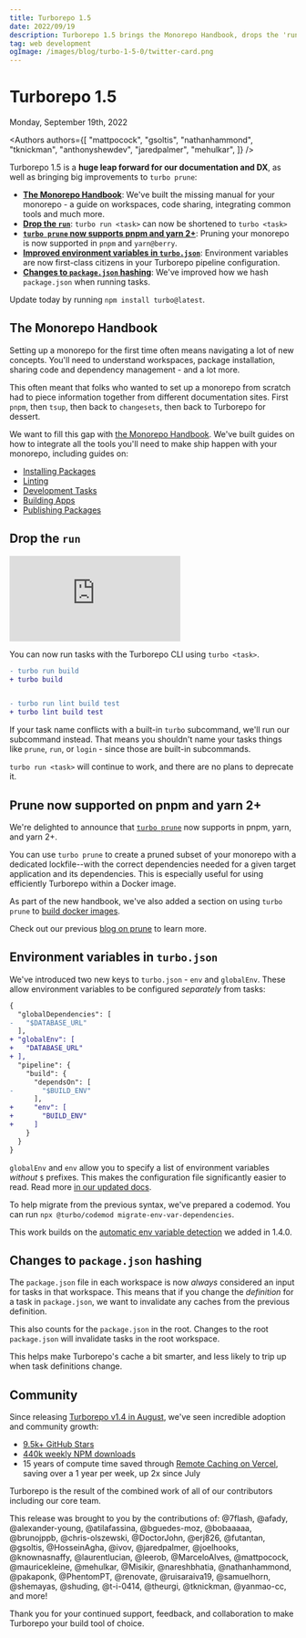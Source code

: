 ```yaml
---
title: Turborepo 1.5
date: 2022/09/19
description: Turborepo 1.5 brings the Monorepo Handbook, drops the 'run' command, improves pruning, and much more!
tag: web development
ogImage: /images/blog/turbo-1-5-0/twitter-card.png
---
```


# Turborepo 1.5


<Date>
  Monday, September 19th, 2022
</Date>

<Authors
  authors={[
    "mattpocock",
    "gsoltis",
    "nathanhammond",
    "tknickman",
    "anthonyshewdev",
    "jaredpalmer",
    "mehulkar",
  ]}
/>

Turborepo 1.5 is a **huge leap forward for our documentation and DX**, as well as bringing big improvements to `turbo prune`:

- [**The Monorepo Handbook**](#the-monorepo-handbook): We've built the missing manual for your monorepo - a guide on workspaces, code sharing, integrating common tools and much more.
- [**Drop the `run`**](#drop-the-run): `turbo run <task>` can now be shortened to `turbo <task>`
- [**`turbo prune` now supports pnpm and yarn 2+**](#prune-now-supported-on-pnpm-and-yarn-2): Pruning your monorepo is now supported in `pnpm` and `yarn@berry`.
- [**Improved environment variables in `turbo.json`**](#environment-variables-in-turbojson): Environment variables are now first-class citizens in your Turborepo pipeline configuration.
- [**Changes to `package.json` hashing**](#changes-to-packagejson-hashing): We've improved how we hash `package.json` when running tasks.

Update today by running `npm install turbo@latest`.

## The Monorepo Handbook

Setting up a monorepo for the first time often means navigating a lot of new concepts. You'll need to understand workspaces, package installation, sharing code and dependency management - and a lot more.

This often meant that folks who wanted to set up a monorepo from scratch had to piece information together from different documentation sites. First `pnpm`, then `tsup`, then back to `changesets`, then back to Turborepo for dessert.

We want to fill this gap with [the Monorepo Handbook](/docs/handbook). We've built guides on how to integrate all the tools you'll need to make ship happen with your monorepo, including guides on:

- [Installing Packages](/docs/handbook/package-installation)
- [Linting](/docs/handbook/linting)
- [Development Tasks](/docs/handbook/dev)
- [Building Apps](/docs/handbook/building-your-app)
- [Publishing Packages](/docs/handbook/publishing-packages)

## Drop the `run`

<iframe
  className="max-w-xl h-72 sm:h-96 w-full mt-6"
  src="https://www.youtube.com/embed/PEgk2v6KntY"
  title="YouTube video player"
  frameborder="0"
  allow="accelerometer; autoplay; clipboard-write; encrypted-media; gyroscope; picture-in-picture"
></iframe>

You can now run tasks with the Turborepo CLI using `turbo <task>`.

```diff
- turbo run build
+ turbo build


- turbo run lint build test
+ turbo lint build test
```

If your task name conflicts with a built-in `turbo` subcommand, we'll run our subcommand instead. That means you shouldn't name your tasks things like `prune`, `run`, or `login` - since those are built-in subcommands.

`turbo run <task>` will continue to work, and there are no plans to deprecate it.

## Prune now supported on pnpm and yarn 2+

We're delighted to announce that [`turbo prune`](/docs/reference/command-line-reference#turbo-prune---scopetarget) now supports in pnpm, yarn, and yarn 2+.

You can use `turbo prune` to create a pruned subset of your monorepo with a dedicated lockfile--with the correct dependencies needed for a given target application and its dependencies. This is especially useful for using efficiently Turborepo within a Docker image.

As part of the new handbook, we've also added a section on using `turbo prune` to [build docker images](/docs/handbook/deploying-with-docker).

Check out our previous [blog on prune](/blog/turbo-0-4-0#experimental-pruned-workspaces) to learn more.

## Environment variables in `turbo.json`

We've introduced two new keys to `turbo.json` - `env` and `globalEnv`. These allow environment variables to be configured _separately_ from tasks:

```diff filename="turbo.json"
{
  "globalDependencies": [
-   "$DATABASE_URL"
  ],
+ "globalEnv": [
+   "DATABASE_URL"
+ ],
  "pipeline": {
    "build": {
      "dependsOn": [
-       "$BUILD_ENV"
      ],
+     "env": [
+       "BUILD_ENV"
+     ]
    }
  }
}
```

`globalEnv` and `env` allow you to specify a list of environment variables _without_ `$` prefixes. This makes the configuration file significantly easier to read. Read more [in our updated docs](/docs/core-concepts/caching#altering-caching-based-on-environment-variables).

To help migrate from the previous syntax, we've prepared a codemod. You can run `npx @turbo/codemod migrate-env-var-dependencies`.

This work builds on the [automatic env variable detection](/blog/turbo-1-4-0) we added in 1.4.0.

## Changes to `package.json` hashing

The `package.json` file in each workspace is now _always_ considered an input for tasks in that workspace. This means that if you change the _definition_ for a task in `package.json`, we want to invalidate any caches from the previous definition.

This also counts for the `package.json` in the root. Changes to the root `package.json` will invalidate tasks in the root workspace.

This helps make Turborepo's cache a bit smarter, and less likely to trip up when task definitions change.

## Community

Since releasing [Turborepo v1.4 in August](/blog/turbo-1-4-0), we've seen incredible adoption and community growth:

- [9.5k+ GitHub Stars](https://github.com/vercel/turbo)
- [440k weekly NPM downloads](https://www.npmjs.com/package/turbo)
- 15 years of compute time saved through [Remote Caching on Vercel](https://vercel.com/docs/concepts/monorepos/remote-caching), saving over a 1 year per week, up 2x since July

Turborepo is the result of the combined work of all of our contributors including our core team.

This release was brought to you by the contributions of: @7flash, @afady, @alexander-young, @atilafassina, @bguedes-moz, @bobaaaaa, @brunojppb, @chris-olszewski, @DoctorJohn, @erj826, @futantan, @gsoltis, @HosseinAgha, @ivov, @jaredpalmer, @joelhooks, @knownasnaffy, @laurentlucian, @leerob, @MarceloAlves, @mattpocock, @mauricekleine, @mehulkar, @Misikir, @nareshbhatia, @nathanhammond, @pakaponk, @PhentomPT, @renovate, @ruisaraiva19, @samuelhorn, @shemayas, @shuding, @t-i-0414, @theurgi, @tknickman, @yanmao-cc, and more!

Thank you for your continued support, feedback, and collaboration to make Turborepo your build tool of choice.
